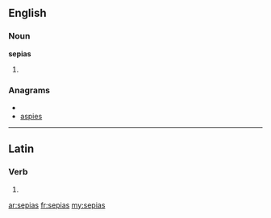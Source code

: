 ==English==

===Noun===
'''sepias'''

# {{plural of|sepia}}

===Anagrams===
* {{alphagram|aeipss}}
* [[aspies#English|aspies]]

----

==Latin==

===Verb===
{{la-verb-form|sēpiās}}

# {{conjugation of|sepio|sēpiō|2|s|pres|act|sub|lang=la}}

[[ar:sepias]]
[[fr:sepias]]
[[my:sepias]]